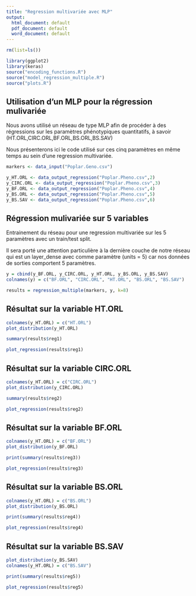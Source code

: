 ---
title: "Regression multivariée avec MLP"
output:
  html_document: default
  pdf_document: default
  word_document: default
---

```{r, echo = FALSE}
rm(list=ls())
```


```{r}
library(ggplot2)
library(keras)
source("encoding_functions.R")
source("model_regression_multiple.R")
source("plots.R")

```


## Utilisation d'un MLP pour la régression mulivariée

Nous avons utilisé un réseau de type MLP afin de procéder à des régressions sur les paramètres phénotypiques quantitatifs, à savoir (HT.ORL,CIRC.ORL,BF.ORL,BS.ORL,BS.SAV)

Nous présenterons ici le code utilisé sur ces cinq paramètres en même temps au sein d'une regression multivariée. 


```{r}
markers <- data_input("Poplar.Geno.csv")

y_HT.ORL <- data_output_regression("Poplar.Pheno.csv",2)
y_CIRC.ORL <- data_output_regression("Poplar.Pheno.csv",3)
y_BF.ORL <- data_output_regression("Poplar.Pheno.csv",4)
y_BS.ORL <- data_output_regression("Poplar.Pheno.csv",5)
y_BS.SAV <- data_output_regression("Poplar.Pheno.csv",6)
```


## Régression mulivariée sur 5 variables

Entrainement du réseau pour une regression multivariée sur les 5 paramètres avec un train/test split. 

Il sera porté une attention particulière à la dernière couche de notre réseau qui est un layer_dense avec comme paramètre (units = 5) car nos données de sorties comportent 5 paramètres.

```{r}
y = cbind(y_BF.ORL, y_CIRC.ORL, y_HT.ORL, y_BS.ORL, y_BS.SAV)
colnames(y) = c("BF.ORL", "CIRC.ORL", "HT.ORL", "BS.ORL", "BS.SAV")
```


```{r}
results = regression_multiple(markers, y, k=8)
```

## Résultat sur la variable HT.ORL

```{r}
colnames(y_HT.ORL) = c("HT.ORL")
plot_distribution(y_HT.ORL)
```

```{r}
summary(results$reg1)
```

```{r}
plot_regression(results$reg1)
```

## Résultat sur la variable CIRC.ORL

```{r}
colnames(y_HT.ORL) = c("CIRC.ORL")
plot_distribution(y_CIRC.ORL)
```

```{r}
summary(results$reg2)
```

```{r}
plot_regression(results$reg2)
```

## Résultat sur la variable BF.ORL

```{r}
colnames(y_HT.ORL) = c("BF.ORL")
plot_distribution(y_BF.ORL)
```

```{r}
print(summary(results$reg3))
```

```{r}
plot_regression(results$reg3)
```

## Résultat sur la variable BS.ORL

```{r}
colnames(y_HT.ORL) = c("BS.ORL")
plot_distribution(y_BS.ORL)
```

```{r}
print(summary(results$reg4))
```

```{r}
plot_regression(results$reg4)
```
## Résultat sur la variable BS.SAV

```{r}
plot_distribution(y_BS.SAV)
colnames(y_HT.ORL) = c("BS.SAV")
```

```{r}
print(summary(results$reg5))
```

```{r}
plot_regression(results$reg5)
```
